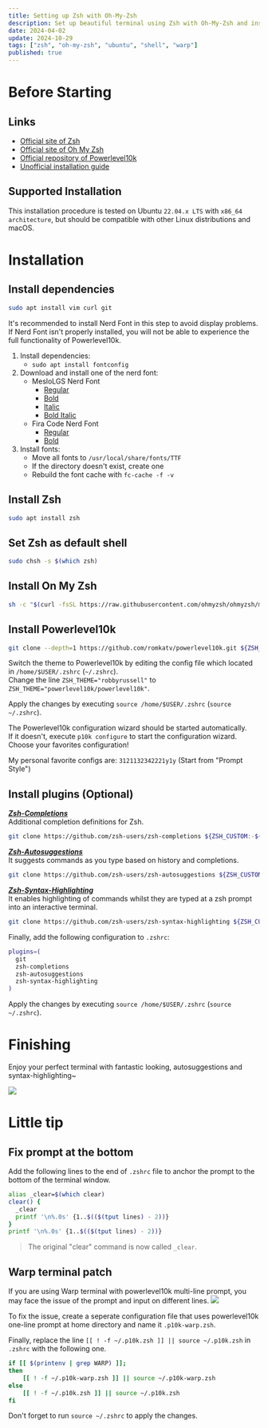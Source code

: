 ```yaml
---
title: Setting up Zsh with Oh-My-Zsh
description: Set up beautiful terminal using Zsh with Oh-My-Zsh and install custom theme and plugins
date: 2024-04-02
update: 2024-10-29
tags: ["zsh", "oh-my-zsh", "ubuntu", "shell", "warp"]
published: true
---
```


# Before Starting

## Links

- [Official site of Zsh](https://www.zsh.org)
- [Official site of Oh My Zsh](https://ohmyz.sh)
- [Official repository of Powerlevel10k](https://github.com/romkatv/powerlevel10k)
- [Unofficial installation guide](https://holychung.medium.com/%E5%88%86%E4%BA%AB-oh-my-zsh-powerlevel10k-%E5%BF%AB%E9%80%9F%E6%89%93%E9%80%A0%E5%A5%BD%E7%9C%8B%E5%A5%BD%E7%94%A8%E7%9A%84-command-line-%E7%92%B0%E5%A2%83-f66846117921)

## Supported Installation

This installation procedure is tested on Ubuntu `22.04.x LTS` with `x86_64 architecture`, but should be compatible with other Linux distributions and macOS.

# Installation

## Install dependencies
```bash
sudo apt install vim curl git
```
It's recommended to install Nerd Font in this step to avoid display problems.  
If Nerd Font isn't properly installed, you will not be able to experience the full functionality of Powerlevel10k.  

1. Install dependencies:
   - `sudo apt install fontconfig`
2. Download and install one of the nerd font:
   - MesloLGS Nerd Font
      - [Regular](https://github.com/romkatv/powerlevel10k-media/raw/master/MesloLGS%20NF%20Regular.ttf)
      - [Bold](https://github.com/romkatv/powerlevel10k-media/raw/master/MesloLGS%20NF%20Bold.ttf)
      - [Italic](https://github.com/romkatv/powerlevel10k-media/raw/master/MesloLGS%20NF%20Italic.ttf)
      - [Bold Italic](https://github.com/romkatv/powerlevel10k-media/raw/master/MesloLGS%20NF%20Bold%20Italic.ttf)
   - Fira Code Nerd Font
      - [Regular](https://github.com/ryanoasis/nerd-fonts/raw/master/patched-fonts/FiraCode/Regular/FiraCodeNerdFont-Regular.ttf)
      - [Bold](https://github.com/ryanoasis/nerd-fonts/raw/master/patched-fonts/FiraCode/Bold/FiraCodeNerdFont-Bold.ttf)
3. Install fonts:
   - Move all fonts to `/usr/local/share/fonts/TTF`
   - If the directory doesn't exist, create one
   - Rebuild the font cache with `fc-cache -f -v`

## Install Zsh
```bash
sudo apt install zsh
```

## Set Zsh as default shell
```bash
sudo chsh -s $(which zsh)
```

## Install On My Zsh
```bash
sh -c "$(curl -fsSL https://raw.githubusercontent.com/ohmyzsh/ohmyzsh/master/tools/install.sh)"
```

## Install Powerlevel10k
```bash
git clone --depth=1 https://github.com/romkatv/powerlevel10k.git ${ZSH_CUSTOM:-$HOME/.oh-my-zsh/custom}/themes/powerlevel10k
```
Switch the theme to Powerlevel10k by editing the config file which located in `/home/$USER/.zshrc` (`~/.zshrc`).  
Change the line `ZSH_THEME="robbyrussell"` to `ZSH_THEME="powerlevel10k/powerlevel10k"`.

Apply the changes by executing `source /home/$USER/.zshrc` (`source ~/.zshrc`).

The Powerlevel10k configuration wizard should be started automatically.  
If it doesn't, execute `p10k configure` to start the configuration wizard.  
Choose your favorites configuration!

My personal favorite configs are: `3121132342221y1y` (Start from "Prompt Style")

## Install plugins (Optional)
***[Zsh-Completions](https://github.com/zsh-users/zsh-completions)***  
Additional completion definitions for Zsh.  
```bash
git clone https://github.com/zsh-users/zsh-completions ${ZSH_CUSTOM:-${ZSH:-~/.oh-my-zsh}/custom}/plugins/zsh-completions
```

***[Zsh-Autosuggestions](https://github.com/zsh-users/zsh-autosuggestions)***  
It suggests commands as you type based on history and completions.  
```bash
git clone https://github.com/zsh-users/zsh-autosuggestions ${ZSH_CUSTOM:-~/.oh-my-zsh/custom}/plugins/zsh-autosuggestions
```

***[Zsh-Syntax-Highlighting](https://github.com/zsh-users/zsh-syntax-highlighting)***  
It enables highlighting of commands whilst they are typed at a zsh prompt into an interactive terminal.  
```bash
git clone https://github.com/zsh-users/zsh-syntax-highlighting ${ZSH_CUSTOM:-~/.oh-my-zsh/custom}/plugins/zsh-syntax-highlighting
```

Finally, add the following configuration to `.zshrc`:
```bash
plugins=(
  git
  zsh-completions 
  zsh-autosuggestions 
  zsh-syntax-highlighting
)
```
Apply the changes by executing `source /home/$USER/.zshrc` (`source ~/.zshrc`).

# Finishing
Enjoy your perfect terminal with fantastic looking, autosuggestions and syntax-highlighting~

![](https://i.ibb.co/rQPxfnD/image.png)

# Little tip

## Fix prompt at the bottom
Add the following lines to the end of `.zshrc` file to anchor the prompt to the bottom of the terminal window.
```bash
alias _clear=$(which clear)
clear() {
  _clear
  printf '\n%.0s' {1..$(($(tput lines) - 2))}
}
printf '\n%.0s' {1..$(($(tput lines) - 2))}
```
> The original "clear" command is now called `_clear`.

## Warp terminal patch
If you are using Warp terminal with powerlevel10k multi-line prompt, you may face the issue of the prompt and input on different lines.
![](https://i.ibb.co/sRCr1Yy/image.png)

To fix the issue, create a seperate configuration file that uses powerlevel10k one-line prompt at home directory and name it `.p10k-warp.zsh`.

Finally, replace the line `[[ ! -f ~/.p10k.zsh ]] || source ~/.p10k.zsh` in `.zshrc` with the following one.
```bash title=".zshrc"
if [[ $(printenv | grep WARP) ]];
then
	[[ ! -f ~/.p10k-warp.zsh ]] || source ~/.p10k-warp.zsh
else
	[[ ! -f ~/.p10k.zsh ]] || source ~/.p10k.zsh
fi
```

Don't forget to run `source ~/.zshrc` to apply the changes.